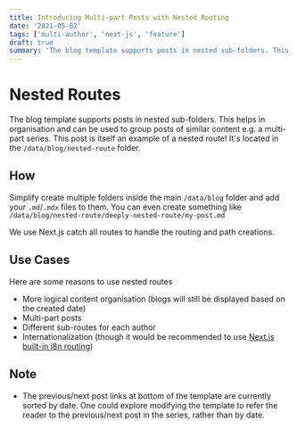 ```yaml
---
title: Introducing Multi-part Posts with Nested Routing
date: '2021-05-02'
tags: ['multi-author', 'next-js', 'feature']
draft: true
summary: 'The blog template supports posts in nested sub-folders. This can be used to group posts of similar content e.g. a multi-part course. This post is itself an example of a nested route!'
---
```


# Nested Routes

The blog template supports posts in nested sub-folders. This helps in organisation and can be used to group posts of similar content e.g. a multi-part series. This post is itself an example of a nested route! It's located in the `/data/blog/nested-route` folder.

## How

Simplify create multiple folders inside the main `/data/blog` folder and add your `.md`/`.mdx` files to them. You can even create something like `/data/blog/nested-route/deeply-nested-route/my-post.md`

We use Next.js catch all routes to handle the routing and path creations.

## Use Cases

Here are some reasons to use nested routes

-   More logical content organisation (blogs will still be displayed based on the created date)
-   Multi-part posts
-   Different sub-routes for each author
-   Internationalization (though it would be recommended to use [Next.js built-in i8n routing](https://nextjs.org/docs/advanced-features/i18n-routing))

## Note

-   The previous/next post links at bottom of the template are currently sorted by date. One could explore modifying the template to refer the reader to the previous/next post in the series, rather than by date.
